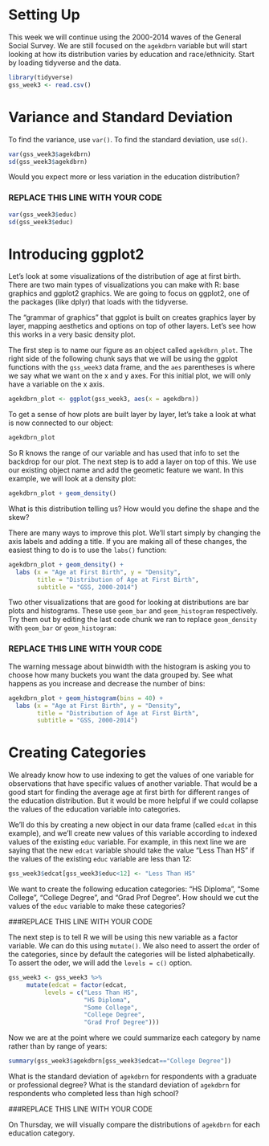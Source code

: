 # Setting Up
This week we will continue using the 2000-2014 waves of the General Social Survey. We are still focused on the `agekdbrn` variable but will start looking at how its distribution varies by education and race/ethnicity. Start by loading tidyverse and the data.

```r
library(tidyverse)
gss_week3 <- read.csv()
```


# Variance and Standard Deviation

To find the variance, use `var()`. To find the standard deviation, use `sd()`.

```r
var(gss_week3$agekdbrn)
sd(gss_week3$agekdbrn)
```

Would you expect more or less variation in the education distribution?

### REPLACE THIS LINE WITH YOUR CODE

```r
var(gss_week3$educ)
sd(gss_week3$educ)
```


# Introducing ggplot2
Let's look at some visualizations of the distribution of age at first birth. There are two main types of visualizations you can make with R: base graphics and ggplot2 graphics. We are going to focus on ggplot2, one of the packages (like dplyr) that loads with the tidyverse.

The "grammar of graphics" that ggplot is built on creates graphics layer by layer, mapping aesthetics and options on top of other layers. Let's see how this works in a very basic density plot.

The first step is to name our figure as an object called `agekdbrn_plot`. The right side of the following chunk says that we will be using the ggplot functions with the `gss_week3` data frame, and the `aes` parentheses is where we say what we want on the x and y axes. For this initial plot, we will only have a variable on the x axis.

```r
agekdbrn_plot <- ggplot(gss_week3, aes(x = agekdbrn))
```

To get a sense of how plots are built layer by layer, let's take a look at what is now connected to our object:

```r
agekdbrn_plot
```

So R knows the range of our variable and has used that info to set the backdrop for our plot. The next step is to add a layer on top of this. We use our existing object name and add the geometic feature we want. In this example, we will look at a density plot:

```r
agekdbrn_plot + geom_density()
```

What is this distribution telling us? How would you define the shape and the skew?

There are many ways to improve this plot. We'll start simply by changing the axis labels and adding a title. If you are making all of these changes, the easiest thing to do is to use the `labs()` function:

```r
agekdbrn_plot + geom_density() + 
  labs (x = "Age at First Birth", y = "Density",
        title = "Distribution of Age at First Birth",
        subtitle = "GSS, 2000-2014")
```

Two other visualizations that are good for looking at distributions are bar plots and histograms. These use `geom_bar` and `geom_histogram` respectively. Try them out by editing the last code chunk we ran to replace `geom_density` with `geom_bar` or `geom_histogram`:

### REPLACE THIS LINE WITH YOUR CODE

The warning message about binwidth with the histogram is asking you to choose how many buckets you want the data grouped by. See what happens as you increase and decrease the number of bins:

```r
agekdbrn_plot + geom_histogram(bins = 40) + 
  labs (x = "Age at First Birth", y = "Density",
        title = "Distribution of Age at First Birth",
        subtitle = "GSS, 2000-2014")
```


# Creating Categories

We already know how to use indexing to get the values of one variable for observations that have specific values of another variable. That would be a good start for finding the average age at first birth for different ranges of the education distribution. But it would be more helpful if we could collapse the values of the education variable into categories. 

We'll do this by creating a new object in our data frame (called `edcat` in this example), and we'll create new values of this variable according to indexed values of the existing `educ` variable. For example, in this next line we are saying that the new `edcat` variable should take the value "Less Than HS" if the values of the existing `educ` variable are less than 12:


```r
gss_week3$edcat[gss_week3$educ<12] <- "Less Than HS"
```

We want to create the following education categories: "HS Diploma", "Some College", "College Degree", and "Grad Prof Degree". How should we cut the values of the `educ` variable to make these categories?

###REPLACE THIS LINE WITH YOUR CODE

The next step is to tell R we will be using this new variable as a factor variable. We can do this using `mutate()`. We also need to assert the order of the categories, since by default the categories will be listed alphabetically. To assert the oder, we will add the `levels = c()` option. 

```r
gss_week3 <- gss_week3 %>%
     mutate(edcat = factor(edcat,
          levels = c("Less Than HS",
                     "HS Diploma",
                     "Some College",
                     "College Degree",
                     "Grad Prof Degree")))
```

Now we are at the point where we could summarize each category by name rather than by range of years:

```r
summary(gss_week3$agekdbrn[gss_week3$edcat=="College Degree"])
```

What is the standard deviation of `agekdbrn` for respondents with a graduate or professional degree? What is the standard deviation of `agekdbrn` for respondents who completed less than high school?

###REPLACE THIS LINE WITH YOUR CODE

On Thursday, we will visually compare the distributions of `agekdbrn` for each education category.

